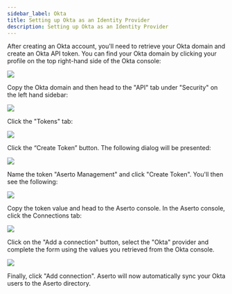 ```yaml
---
sidebar_label: Okta
title: Setting up Okta as an Identity Provider
description: Setting up Okta as an Identity Provider
---
```


After creating an Okta account, you'll need to retrieve your Okta domain and create an Okta API token. You can find your Okta domain by clicking your profile on the top right-hand side of the Okta console:

<img src="/okta-dev-details.png" />

Copy the Okta domain and then head to the "API" tab under "Security" on the left hand sidebar:

<img src="/okta-sidebar.png" />

Click the "Tokens" tab:

<img src="/okta-api-tokens-tab.png" />

Click the “Create Token” button. The following dialog will be presented:

<img src="/okta-create-token.png" />

Name the token "Aserto Management" and click "Create Token". You'll then see the following:

<img src="/okta-token-created.png" />

Copy the token value and head to the Aserto console. In the Aserto console, click the Connections tab:

<img src="/connections-tab.png" />

Click on the "Add a connection" button, select the "Okta" provider and complete the form using the values you retrieved from the Okta console.

<img src="/add-okta-connection.png" />

Finally, click "Add connection". Aserto will now automatically sync your Okta users to the Aserto directory.

